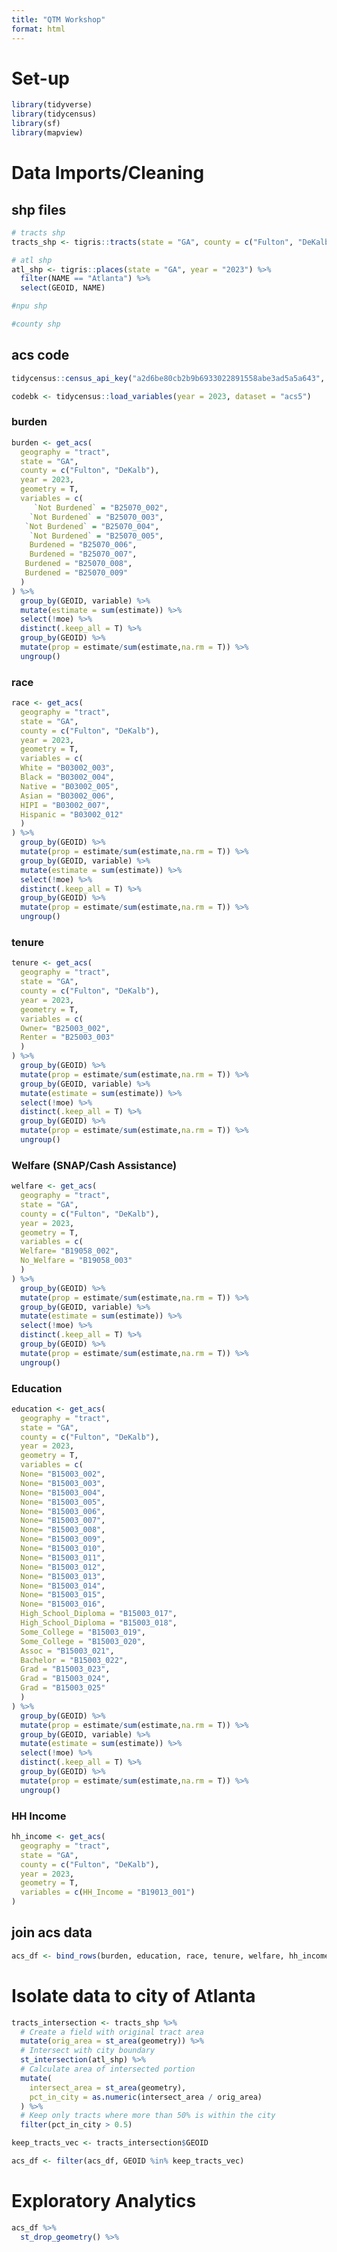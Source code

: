 ```yaml
---
title: "QTM Workshop"
format: html
---
```


# Set-up 

```r
library(tidyverse)
library(tidycensus)
library(sf)
library(mapview)
```


# Data Imports/Cleaning

## shp files
```r
# tracts shp
tracts_shp <- tigris::tracts(state = "GA", county = c("Fulton", "DeKalb"))

# atl shp
atl_shp <- tigris::places(state = "GA", year = "2023") %>%
  filter(NAME == "Atlanta") %>%
  select(GEOID, NAME)

#npu shp

#county shp

```

## acs code
```r
tidycensus::census_api_key("a2d6be80cb2b9b6933022891558abe3ad5a5a643", install = T)
```

```r
codebk <- tidycensus::load_variables(year = 2023, dataset = "acs5")
```



### burden
```r
burden <- get_acs(
  geography = "tract",
  state = "GA",
  county = c("Fulton", "DeKalb"),
  year = 2023,
  geometry = T,
  variables = c(
     `Not Burdened` = "B25070_002",
    `Not Burdened` = "B25070_003",
   `Not Burdened` = "B25070_004",
    `Not Burdened` = "B25070_005",
    Burdened = "B25070_006",
    Burdened = "B25070_007",
   Burdened = "B25070_008",
   Burdened = "B25070_009"
  )
) %>%
  group_by(GEOID, variable) %>%
  mutate(estimate = sum(estimate)) %>%
  select(!moe) %>%
  distinct(.keep_all = T) %>%
  group_by(GEOID) %>%
  mutate(prop = estimate/sum(estimate,na.rm = T)) %>%
  ungroup()
```

### race
```r
race <- get_acs(
  geography = "tract",
  state = "GA",
  county = c("Fulton", "DeKalb"),
  year = 2023,
  geometry = T,
  variables = c(
  White = "B03002_003",
  Black = "B03002_004",
  Native = "B03002_005",
  Asian = "B03002_006",
  HIPI = "B03002_007",
  Hispanic = "B03002_012"
  )
) %>%
  group_by(GEOID) %>%
  mutate(prop = estimate/sum(estimate,na.rm = T)) %>%
  group_by(GEOID, variable) %>%
  mutate(estimate = sum(estimate)) %>%
  select(!moe) %>%
  distinct(.keep_all = T) %>%
  group_by(GEOID) %>%
  mutate(prop = estimate/sum(estimate,na.rm = T)) %>%
  ungroup()

```
### tenure
```r
tenure <- get_acs(
  geography = "tract",
  state = "GA",
  county = c("Fulton", "DeKalb"),
  year = 2023,
  geometry = T,
  variables = c(
  Owner= "B25003_002",
  Renter = "B25003_003"
  )
) %>%
  group_by(GEOID) %>%
  mutate(prop = estimate/sum(estimate,na.rm = T)) %>%
  group_by(GEOID, variable) %>%
  mutate(estimate = sum(estimate)) %>%
  select(!moe) %>%
  distinct(.keep_all = T) %>%
  group_by(GEOID) %>%
  mutate(prop = estimate/sum(estimate,na.rm = T)) %>%
  ungroup()
```
### Welfare (SNAP/Cash Assistance)
```r
welfare <- get_acs(
  geography = "tract",
  state = "GA",
  county = c("Fulton", "DeKalb"),
  year = 2023,
  geometry = T,
  variables = c(
  Welfare= "B19058_002",
  No_Welfare = "B19058_003"
  )
) %>%
  group_by(GEOID) %>%
  mutate(prop = estimate/sum(estimate,na.rm = T)) %>%
  group_by(GEOID, variable) %>%
  mutate(estimate = sum(estimate)) %>%
  select(!moe) %>%
  distinct(.keep_all = T) %>%
  group_by(GEOID) %>%
  mutate(prop = estimate/sum(estimate,na.rm = T)) %>%
  ungroup()
```

### Education
```r
education <- get_acs(
  geography = "tract",
  state = "GA",
  county = c("Fulton", "DeKalb"),
  year = 2023,
  geometry = T,
  variables = c(
  None= "B15003_002",
  None= "B15003_003",
  None= "B15003_004",
  None= "B15003_005",
  None= "B15003_006",
  None= "B15003_007",
  None= "B15003_008",
  None= "B15003_009",
  None= "B15003_010",
  None= "B15003_011",
  None= "B15003_012",
  None= "B15003_013",
  None= "B15003_014",
  None= "B15003_015",
  None= "B15003_016",
  High_School_Diploma = "B15003_017",
  High_School_Diploma = "B15003_018",
  Some_College = "B15003_019",
  Some_College = "B15003_020",
  Assoc = "B15003_021",
  Bachelor = "B15003_022",
  Grad = "B15003_023",
  Grad = "B15003_024",
  Grad = "B15003_025"
  )
) %>%
  group_by(GEOID) %>%
  mutate(prop = estimate/sum(estimate,na.rm = T)) %>%
  group_by(GEOID, variable) %>%
  mutate(estimate = sum(estimate)) %>%
  select(!moe) %>%
  distinct(.keep_all = T) %>%
  group_by(GEOID) %>%
  mutate(prop = estimate/sum(estimate,na.rm = T)) %>%
  ungroup()

```

### HH Income
```r
hh_income <- get_acs(
  geography = "tract",
  state = "GA",
  county = c("Fulton", "DeKalb"),
  year = 2023,
  geometry = T,
  variables = c(HH_Income = "B19013_001")
) 
```

## join acs data
```r
acs_df <- bind_rows(burden, education, race, tenure, welfare, hh_income) 
```

# Isolate data to city of Atlanta
```r
tracts_intersection <- tracts_shp %>%
  # Create a field with original tract area
  mutate(orig_area = st_area(geometry)) %>%
  # Intersect with city boundary
  st_intersection(atl_shp) %>%
  # Calculate area of intersected portion
  mutate(
    intersect_area = st_area(geometry),
    pct_in_city = as.numeric(intersect_area / orig_area)
  ) %>%
  # Keep only tracts where more than 50% is within the city
  filter(pct_in_city > 0.5)

keep_tracts_vec <- tracts_intersection$GEOID

acs_df <- filter(acs_df, GEOID %in% keep_tracts_vec)

```

# Exploratory Analytics
```r
acs_df %>%
  st_drop_geometry() %>%
  
```

